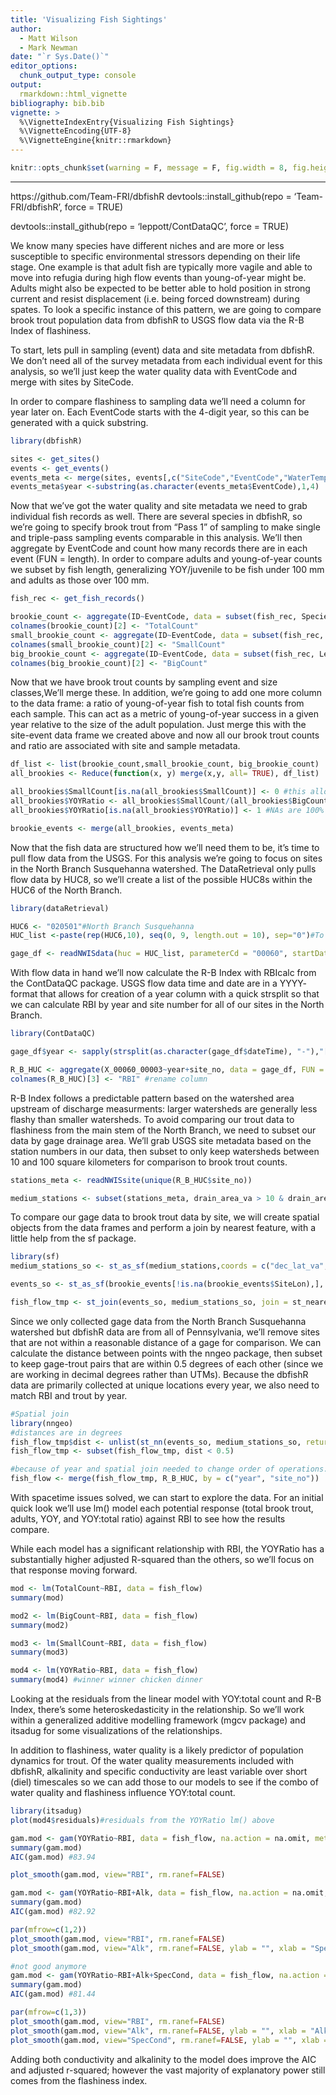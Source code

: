 ```yaml
---
title: 'Visualizing Fish Sightings'
author:
  - Matt Wilson
  - Mark Newman
date: "`r Sys.Date()`"
editor_options: 
  chunk_output_type: console
output:
  rmarkdown::html_vignette
bibliography: bib.bib
vignette: >
  %\VignetteIndexEntry{Visualizing Fish Sightings}
  %\VignetteEncoding{UTF-8}
  %\VignetteEngine{knitr::rmarkdown}
---
```


```r
knitr::opts_chunk$set(warning = F, message = F, fig.width = 8, fig.height = 8)
```

---
https://github.com/Team-FRI/dbfishR
devtools::install_github(repo = 'Team-FRI/dbfishR', force = TRUE)

devtools::install_github(repo = 'leppott/ContDataQC', force = TRUE)


We know many species have different niches and are more or less susceptible to specific environmental stressors depending on their life stage. One example is that adult fish are typically more vagile and able to move into refugia during high flow events than young-of-year might be. Adults might also be expected to be better able to hold position in strong current and resist displacement (i.e. being forced downstream) during spates. To look a specific instance of this pattern, we are going to compare brook trout population data from dbfishR to USGS flow data via the R-B Index of flashiness.


To start, lets pull in sampling (event) data and site metadata from dbfishR. We don't need all of the survey metadata from each individual event for this analysis, so we'll just keep the water quality data with EventCode and merge with sites by SiteCode. 

In order to compare flashiness to sampling data we'll need a column for year later on. Each EventCode starts with the 4-digit year, so this can be generated with a quick substring. 

```r
library(dbfishR)

sites <- get_sites()
events <- get_events()
events_meta <- merge(sites, events[,c("SiteCode","EventCode","WaterTemp","pH","SpecCond","Alk","DO")])
events_meta$year <-substring(as.character(events_meta$EventCode),1,4)
```

Now that we've got the water quality and site metadata we need to grab individual fish records as well. There are several species in dbfishR, so we're going to specify brook trout from "Pass 1" of sampling to make single and triple-pass sampling events comparable in this analysis. We'll then aggregate by EventCode and count how many records there are in each event (FUN = length). In order to compare adults and young-of-year counts we subset by fish length, generalizing YOY/juvenile to be fish under 100 mm and adults as those over 100 mm.

```r
fish_rec <- get_fish_records()

brookie_count <- aggregate(ID~EventCode, data = subset(fish_rec, Species == "Brook Trout" & Pass == "Pass 1"), FUN = length)
colnames(brookie_count)[2] <- "TotalCount"
small_brookie_count <- aggregate(ID~EventCode, data = subset(fish_rec, Length_mm < 100 & Species == "Brook Trout" & Pass == "Pass 1"), FUN = length)
colnames(small_brookie_count)[2] <- "SmallCount"
big_brookie_count <- aggregate(ID~EventCode, data = subset(fish_rec, Length_mm > 99 & Species == "Brook Trout" & Pass == "Pass 1"), FUN = length)
colnames(big_brookie_count)[2] <- "BigCount"
```

Now that we have brook trout counts by sampling event and size classes,We'll merge these. In addition, we're going to add one more column to the data frame: a ratio of young-of-year fish to total fish counts from each sample. This can act as a metric of young-of-year success in a given year relative to the size of the adult population. Just merge this with the site-event data frame we created above and now all our brook trout counts and ratio are associated with site and sample metadata.

```r
df_list <- list(brookie_count,small_brookie_count, big_brookie_count)
all_brookies <- Reduce(function(x, y) merge(x,y, all= TRUE), df_list)

all_brookies$SmallCount[is.na(all_brookies$SmallCount)] <- 0 #this allows the replace NA below to only take care of 100% YOY NAs
all_brookies$YOYRatio <- all_brookies$SmallCount/(all_brookies$BigCount+all_brookies$SmallCount)
all_brookies$YOYRatio[is.na(all_brookies$YOYRatio)] <- 1 #NAs are 100% YOY.

brookie_events <- merge(all_brookies, events_meta)
```

Now that the fish data are structured how we'll need them to be, it's time to pull flow data from the USGS. For this analysis we're going to focus on sites in the North Branch Susquehanna watershed. The DataRetrieval only pulls flow data by HUC8, so we'll create a list of the possible HUC8s within the HUC6 of the North Branch.
```r
library(dataRetrieval)

HUC6 <- "020501"#North Branch Susquehanna
HUC_list <-paste(rep(HUC6,10), seq(0, 9, length.out = 10), sep="0")#To do a full HUC6 at once, just pick your HUC6 and auto-populate the subwatersheds (only works up to 9 HUC8 in a HUC6)

gage_df <- readNWISdata(huc = HUC_list, parameterCd = "00060", startDate = "2010-01-01", endDate = "2020-12-31")

```

With flow data in hand we'll now calculate the R-B Index with RBIcalc from the ContDataQC package. USGS flow data time and date are in a YYYY- format that allows for creation of a year column with a quick strsplit so that we can calculate RBI by year and site number for all of our sites in the North Branch.

```r
library(ContDataQC)

gage_df$year <- sapply(strsplit(as.character(gage_df$dateTime), "-"),"[[",1)#Create year to get annual R-B index

R_B_HUC <- aggregate(X_00060_00003~year+site_no, data = gage_df, FUN = RBIcalc)#Aggregate by year and site w/in the HUC
colnames(R_B_HUC)[3] <- "RBI" #rename column
```

R-B Index follows a predictable pattern based on the watershed area upstream of discharge measurments: larger watersheds are generally less flashy than smaller watersheds. To avoid comparing our trout data to flashiness from the main stem of the North Branch, we need to subset our data by gage drainage area. We'll grab USGS site metadata based on the station numbers in our data, then subset to only keep watersheds between 10 and 100 square kilometers for comparison to brook trout counts.

```r
stations_meta <- readNWISsite(unique(R_B_HUC$site_no))

medium_stations <- subset(stations_meta, drain_area_va > 10 & drain_area_va < 100)
```

To compare our gage data to brook trout data by site, we will create spatial objects from the data frames and perform a join by nearest feature, with a little help from the sf package. 

```r
library(sf)
medium_stations_so <- st_as_sf(medium_stations,coords = c("dec_lat_va", "dec_long_va"))

events_so <- st_as_sf(brookie_events[!is.na(brookie_events$SiteLon),], coords = c("SiteLat","SiteLon"))#remove NAs to create spatial object

fish_flow_tmp <- st_join(events_so, medium_stations_so, join = st_nearest_feature)

```

Since we only collected gage data from the North Branch Susquehanna watershed but dbfishR data are from all of Pennsylvania, we'll remove sites that are not within a reasonable distance of a gage for comparison. We can calculate the distance between points with the nngeo package, then subset to keep gage-trout pairs that are within 0.5 degrees of each other (since we are working in decimal degrees rather than UTMs). Because the dbfishR data are primarily collected at unique locations every year, we also need to match RBI and trout by year.

```r

#Spatial join
library(nngeo)
#distances are in degrees
fish_flow_tmp$dist <- unlist(st_nn(events_so, medium_stations_so, returnDist = T)$dist)
fish_flow_tmp <- subset(fish_flow_tmp, dist < 0.5)

#because of year and spatial join needed to change order of operations. Space first, then time
fish_flow <- merge(fish_flow_tmp, R_B_HUC, by = c("year", "site_no"))
```

With spacetime issues solved, we can start to explore the data. For an initial quick look we'll use lm() model each potential response (total brook trout, adults, YOY, and YOY:total ratio) against RBI to see how the results compare.

While each model has a significant relationship with RBI, the YOYRatio has a substantially higher adjusted R-squared than the others, so we'll focus on that response moving forward. 

```r
mod <- lm(TotalCount~RBI, data = fish_flow)
summary(mod)

mod2 <- lm(BigCount~RBI, data = fish_flow)
summary(mod2)

mod3 <- lm(SmallCount~RBI, data = fish_flow)
summary(mod3)

mod4 <- lm(YOYRatio~RBI, data = fish_flow)
summary(mod4) #winner winner chicken dinner
```

Looking at the residuals from the linear model with YOY:total count and R-B Index, there's some heteroskedasticity in the relationship. So we'll work within a generalized additive modelling framework (mgcv package) and itsadug for some visualizations of the relationships.

In addition to flashiness, water quality is a likely predictor of population dynamics for trout. Of the water quality measurements included with dbfishR, alkalinity and specific conductivity are least variable over short (diel) timescales so we can add those to our models to see if the combo of water quality and flashiness influence YOY:total count.

```r
library(itsadug)
plot(mod4$residuals)#residuals from the YOYRatio lm() above

gam.mod <- gam(YOYRatio~RBI, data = fish_flow, na.action = na.omit, method = "REML")#RBI only
summary(gam.mod)
AIC(gam.mod) #83.94

plot_smooth(gam.mod, view="RBI", rm.ranef=FALSE)

gam.mod <- gam(YOYRatio~RBI+Alk, data = fish_flow, na.action = na.omit, method = "REML")#RBI + alkalinity
summary(gam.mod)
AIC(gam.mod) #82.92

par(mfrow=c(1,2)) 
plot_smooth(gam.mod, view="RBI", rm.ranef=FALSE)
plot_smooth(gam.mod, view="Alk", rm.ranef=FALSE, ylab = "", xlab = "Specific Conductivity")

#not good anymore
gam.mod <- gam(YOYRatio~RBI+Alk+SpecCond, data = fish_flow, na.action = na.omit, method = "REML")#RBI, alk, and specific conductivity
summary(gam.mod)
AIC(gam.mod) #81.44

par(mfrow=c(1,3)) 
plot_smooth(gam.mod, view="RBI", rm.ranef=FALSE)
plot_smooth(gam.mod, view="Alk", rm.ranef=FALSE, ylab = "", xlab = "Alkalinity")
plot_smooth(gam.mod, view="SpecCond", rm.ranef=FALSE, ylab = "", xlab = "Specific Conductivity")

```


Adding both conductivity and alkalinity to the model does improve the AIC and adjusted r-squared; however the vast majority of explanatory power still comes from the flashiness index.
